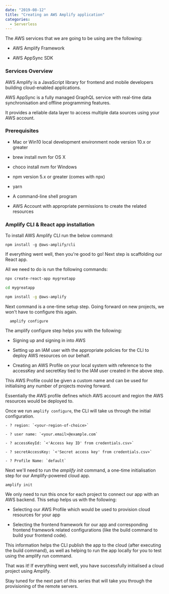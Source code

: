 ---
date: "2019-08-12"
title: "Creating an AWS Amplify application"
categories:
  - Serverless
---

The AWS services that we are going to be using are the following:

 - AWS Amplify Framework

 - AWS AppSync SDK

### Services Overview

AWS Amplify is a JavaScript library for frontend and mobile developers building cloud-enabled applications.

AWS AppSync is a fully managed GraphQL service with real-time data synchronisation and offline programming features.  

It provides a reliable data layer to access multiple data sources using your AWS account. 

### Prerequisites

- Mac or Win10 local development environment node version 10.x or greater

- brew install nvm for OS X

- choco install nvm for Windows

- npm version 5.x or greater (comes with npx)

- yarn

- A command-line shell program

- AWS Account with appropriate permissions to create the related resources

### Amplify CLI &amp; React app installation

To install AWS Amplify CLI run the below command:

```shell
npm install -g @aws-amplify/cli
```
If everything went well, then you're good to go! Next step is scaffolding our React app.

All we need to do is run the following commands:

```bash
npx create-react-app mygreatapp

cd mygreatapp

npm install -g @aws-amplify

```
Next command is a one-time setup step.
Going forward on new projects, we won't have to configure this again. 

```shell
  amplify configure
```

The amplify configure step helps you with the following:

- Signing up and signing in into AWS

- Setting up an IAM user with the appropriate policies for the CLI to deploy AWS resources on our behalf. 

- Creating an AWS Profile on your local system with reference to the accessKey and secretKey tied to the IAM user created in the above step. 

This AWS Profile could be given a custom name and can be used for initialising any number of projects moving forward. 

Essentially the AWS profile defines which AWS account and region the AWS resources would be deployed to.

Once we run `amplify configure`, the CLI will take us through the initial configuration.

```shell
- ? region: `<your-region-of-choice>`

- ? user name: `<your.email>@example.com`

- ? accessKeyId: `<'Access key ID' from credentials.csv>`

- ? secretAccessKey: `<'Secret access key' from credentials.csv>`
  
- ? Profile Name: `default` 
```

Next we'll need to run the *amplify init* command, a one-time initialisation step for our Amplify-powered cloud app.

```shell
amplify init
```

We only need to run this once for each project to connect our app with an AWS backend. 
This setup helps us with the following:

- Selecting our AWS Profile which would be used to provision cloud resources for your app

- Selecting the frontend framework for our app and corresponding frontend framework related configurations (like the build command to build your frontend code). 

This information helps the CLI publish the app to the cloud (after executing the build command), as well as helping to run the app locally for you to test using the amplify run command.

That was it! If everything went well, you have successfully
initialised a cloud project using Amplify. 

Stay tuned for the next part of this series that will take you through the provisioning of the remote servers.
